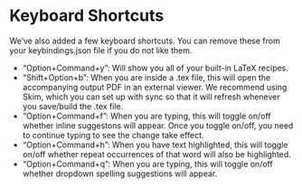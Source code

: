 # Keyboard Shortcuts {.sec-profile}

We've also added a few keyboard shortcuts. You can remove these from your keybindings.json file if you do not like them. 

* "Option+Command+y": Will show you all of your built-in LaTeX recipes.
* "Shift+Option+b": When you are inside a .tex file, this will open the accompanying output PDF in an external viewer. We recommend using Skim, which you can set up with sync so that it will refresh whenever you save/build the .tex file.
* "Option+Command+f": When you are typing, this will toggle on/off whether inline suggestons will appear. Once you toggle on/off, you need to continue typing to see the change take effect.
* "Option+Command+h": When you have text highlighted, this will toggle on/off whether repeat occurrences of that word will also be highlighted.
* "Option+Command+q": When you are typing, this will toggle on/off whether dropdown spelling suggestions will appear. 

